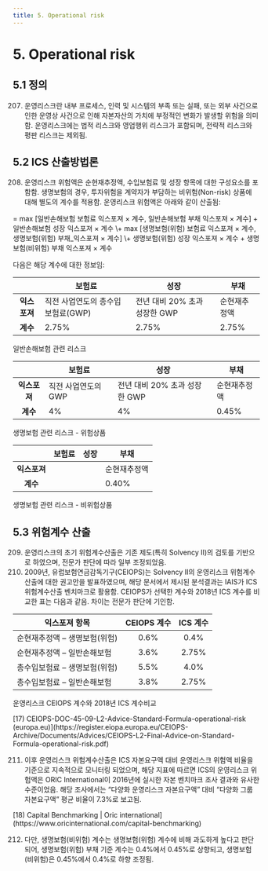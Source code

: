 ```yaml
---
title: 5. Operational risk
---
```

# 5. Operational risk

## 5.1 정의  
207. 운영리스크란 내부 프로세스, 인력 및 시스템의 부족 또는 실패, 또는 외부 사건으로 인한 운영상 사건으로 인해 자본자산의 가치에 부정적인 변화가 발생할 위험을 의미함. 운영리스크에는 법적 리스크와 영업행위 리스크가 포함되며, 전략적 리스크와 평판 리스크는 제외됨.

## 5.2 ICS 산출방법론  
208. 운영리스크 위험액은 순현재추정액, 수입보험료 및 성장 항목에 대한 구성요소를 포함함. 생명보험의 경우, 투자위험을 계약자가 부담하는 비위험(Non-risk) 상품에 대해 별도의 계수를 적용함. 운영리스크 위험액은 아래와 같이 산출됨:

<GMath title = "운영리스크 위험액 계산식">
= max [일반손해보험 보험료 익스포져 × 계수, 일반손해보험 부채 익스포져 × 계수] + 일반손해보험 성장 익스포져 × 계수  
\+ max [생명보험(위험) 보험료 익스포져 × 계수, 생명보험(위험) 부채_익스포져 × 계수]  
\+ 생명보험(위험) 성장 익스포져 × 계수  + 생명보험(비위험) 부채 익스포져 × 계수
</GMath>

다음은 해당 계수에 대한 정보임:

||보험료|성장|부채|
|:--:|--|--|--|
|**익스포져**|직전 사업연도의 총수입보험료(GWP)|전년 대비 20% 초과 성장한 GWP|순현재추정액|
|**계수**|2.75%|2.75%|2.75%|

<GCaption>일반손해보험 관련 리스크</GCaption>

||보험료|성장|부채|
|:--:|--|--|--|
|**익스포져**|직전 사업연도의 GWP|전년 대비 20% 초과 성장한 GWP|순현재추정액|
|**계수**|4%|4%|0.45%|

<GCaption>생명보험 관련 리스크 - 위험상품</GCaption>


||보험료|성장|부채|
|:--:|--|--|--|
|**익스포져**|||순현재추정액|
|**계수**|||0.40%|

<GCaption>생명보험 관련 리스크 - 비위험상품</GCaption>

## 5.3 위험계수 산출
209. 운영리스크의 초기 위험계수산출은 기존 제도(특히 Solvency II)의 검토를 기반으로 하였으며, 전문가 판단에 따라 일부 조정되었음.  
210. 2009년, 유럽보험연금감독기구(CEIOPS)는 Solvency II의 운영리스크 위험계수산출에 대한 권고안을 발표하였으며, 해당 문서에서 제시된 분석결과는 IAIS가 ICS 위험계수산출 벤치마크로 활용함. CEIOPS가 선택한 계수와 2018년 ICS 계수를 비교한 표는 다음과 같음. 차이는 전문가 판단에 기인함.

|익스포져 항목|CEIOPS 계수|ICS 계수<GTooltipIcon desc="2018 기준 방법론"/>|
|--|:--:|:--:|
|순현재추정액 – 생명보험(위험)|0.6%<GTooltipIcon desc="기술적준비금(technical provisions)에 대해 최소값을 반영함. 기본 분석에서는 일반손해보험의 보험료준비금 제외됨."/>|0.4%|
|순현재추정액 – 일반손해보험|3.6%<GTooltipIcon desc="기술적준비금(technical provisions)에 대해 최소값을 반영함. 기본 분석에서는 일반손해보험의 보험료준비금 제외됨."/>|2.75%|
|총수입보험료 – 생명보험(위험)|5.5%<GTooltipIcon desc="Earned premium이 아닌 수입보험료 기준임."/>|4.0%|
|총수입보험료 – 일반손해보험|3.8%<GTooltipIcon desc="Earned premium이 아닌 수입보험료 기준임."/>|2.75%|

<GCaption>운영리스크 CEIOPS 계수와 2018년 ICS 계수비교</GCaption>

<GCmt severity="aa" >
[17) CEIOPS-DOC-45-09-L2-Advice-Standard-Formula-operational-risk (europa.eu)](https://register.eiopa.europa.eu/CEIOPS-Archive/Documents/Advices/CEIOPS-L2-Final-Advice-on-Standard-Formula-operational-risk.pdf)
</GCmt>

211. 이후 운영리스크 위험계수산출은 ICS 자본요구액 대비 운영리스크 위험액 비율을 기준으로 지속적으로 모니터링 되었으며, 해당 지표에 따르면 ICS의 운영리스크 위험액은 ORIC International이 2016년에 실시한 자본 벤치마크 조사 결과와 유사한 수준이었음. 해당 조사에서는 “다양화 운영리스크 자본요구액” 대비 “다양화 그룹 자본요구액” 평균 비율이 7.3%로 보고됨.

<GCmt severity="aa">
[18) Capital Benchmarking | Oric international](https://www.oricinternational.com/capital-benchmarking)
</GCmt>

212. 다만, 생명보험(비위험) 계수는 생명보험(위험) 계수에 비해 과도하게 높다고 판단되어, 생명보험(위험) 부채 기준 계수는 0.4%에서 0.45%로 상향되고, 생명보험(비위험)은 0.45%에서 0.4%로 하향 조정됨.


